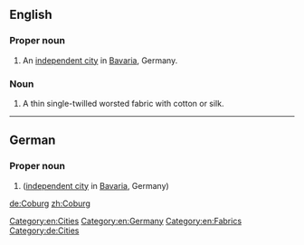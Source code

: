 ==English==
{{wikipedia}}
===Proper noun===
{{en-proper noun}}

# An [[independent city]] in [[Bavaria]], Germany.

===Noun===
{{en-noun|?}}

# A thin single-twilled worsted fabric with cotton or silk.

[[Category:en:Cities]]
[[Category:en:Germany]]
[[Category:en:Fabrics]]

----

==German==
{{wikipedia|lang=de}}
===Proper noun===
{{de-proper noun|n}}

# {{l/en|Coburg}} ([[independent city]] in [[Bavaria]], Germany)

[[Category:de:Cities]]

[[de:Coburg]]
[[zh:Coburg]]